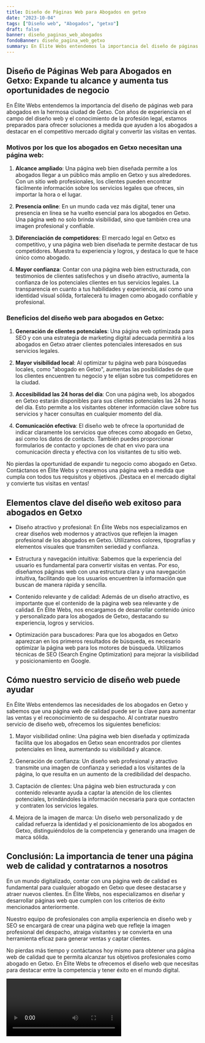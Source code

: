 ```yaml
---
title: Diseño de Páginas Web para Abogados en getxo
date: "2023-10-04"
tags: ["Diseño web", "Abogados", "getxo"]
draft: false
banner: diseño_paginas_web_abogados
fondoBanner: diseño_pagina_web_getxo
summary: En Élite Webs entendemos la importancia del diseño de páginas web para abogados en la hermosa ciudad de Getxo. Con años de experiencia en el campo del diseño web y el conocimiento de la profesión legal, estamos preparados para ofrecer soluciones a medida que ayuden a los abogados a destacar en el competitivo mercado digital y convertir las visitas en ventas.
---
```



## Diseño de Páginas Web para Abogados en Getxo: Expande tu alcance y aumenta tus oportunidades de negocio

En Élite Webs entendemos la importancia del diseño de páginas web para abogados en la hermosa ciudad de Getxo. Con años de experiencia en el campo del diseño web y el conocimiento de la profesión legal, estamos preparados para ofrecer soluciones a medida que ayuden a los abogados a destacar en el competitivo mercado digital y convertir las visitas en ventas.

### Motivos por los que los abogados en Getxo necesitan una página web:

1. **Alcance ampliado**: Una página web bien diseñada permite a los abogados llegar a un público más amplio en Getxo y sus alrededores. Con un sitio web profesionales, los clientes pueden encontrar fácilmente información sobre los servicios legales que ofreces, sin importar la hora o el lugar.

2. **Presencia online**: En un mundo cada vez más digital, tener una presencia en línea se ha vuelto esencial para los abogados en Getxo. Una página web no solo brinda visibilidad, sino que también crea una imagen profesional y confiable.

3. **Diferenciación de competidores**: El mercado legal en Getxo es competitivo, y una página web bien diseñada te permite destacar de tus competidores. Muestra tu experiencia y logros, y destaca lo que te hace único como abogado.

4. **Mayor confianza**: Contar con una página web bien estructurada, con testimonios de clientes satisfechos y un diseño atractivo, aumenta la confianza de los potenciales clientes en tus servicios legales. La transparencia en cuanto a tus habilidades y experiencia, así como una identidad visual sólida, fortalecerá tu imagen como abogado confiable y profesional.

### Beneficios del diseño web para abogados en Getxo:

1. **Generación de clientes potenciales**: Una página web optimizada para SEO y con una estrategia de marketing digital adecuada permitirá a los abogados en Getxo atraer clientes potenciales interesados en sus servicios legales.

2. **Mayor visibilidad local**: Al optimizar tu página web para búsquedas locales, como "abogado en Getxo", aumentas las posibilidades de que los clientes encuentren tu negocio y te elijan sobre tus competidores en la ciudad.

3. **Accesibilidad las 24 horas del día**: Con una página web, los abogados en Getxo estarán disponibles para sus clientes potenciales las 24 horas del día. Esto permite a los visitantes obtener información clave sobre tus servicios y hacer consultas en cualquier momento del día.

4. **Comunicación efectiva**: El diseño web te ofrece la oportunidad de indicar claramente los servicios que ofreces como abogado en Getxo, así como los datos de contacto. También puedes proporcionar formularios de contacto y opciones de chat en vivo para una comunicación directa y efectiva con los visitantes de tu sitio web.

No pierdas la oportunidad de expandir tu negocio como abogado en Getxo. Contáctanos en Élite Webs y crearemos una página web a medida que cumpla con todos tus requisitos y objetivos. ¡Destaca en el mercado digital y convierte tus visitas en ventas!

<GifSeo />

<Cta />

## Elementos clave del diseño web exitoso para abogados en Getxo

- Diseño atractivo y profesional: En Élite Webs nos especializamos en crear diseños web modernos y atractivos que reflejen la imagen profesional de los abogados en Getxo. Utilizamos colores, tipografías y elementos visuales que transmiten seriedad y confianza.

- Estructura y navegación intuitiva: Sabemos que la experiencia del usuario es fundamental para convertir visitas en ventas. Por eso, diseñamos páginas web con una estructura clara y una navegación intuitiva, facilitando que los usuarios encuentren la información que buscan de manera rápida y sencilla.

- Contenido relevante y de calidad: Además de un diseño atractivo, es importante que el contenido de la página web sea relevante y de calidad. En Élite Webs, nos encargamos de desarrollar contenido único y personalizado para los abogados de Getxo, destacando su experiencia, logros y servicios.

- Optimización para buscadores: Para que los abogados en Getxo aparezcan en los primeros resultados de búsqueda, es necesario optimizar la página web para los motores de búsqueda. Utilizamos técnicas de SEO (Search Engine Optimization) para mejorar la visibilidad y posicionamiento en Google.

## Cómo nuestro servicio de diseño web puede ayudar

En Élite Webs entendemos las necesidades de los abogados en Getxo y sabemos que una página web de calidad puede ser la clave para aumentar las ventas y el reconocimiento de su despacho. Al contratar nuestro servicio de diseño web, ofrecemos los siguientes beneficios:

1. Mayor visibilidad online: Una página web bien diseñada y optimizada facilita que los abogados en Getxo sean encontrados por clientes potenciales en línea, aumentando su visibilidad y alcance.

2. Generación de confianza: Un diseño web profesional y atractivo transmite una imagen de confianza y seriedad a los visitantes de la página, lo que resulta en un aumento de la credibilidad del despacho.

3. Captación de clientes: Una página web bien estructurada y con contenido relevante ayuda a captar la atención de los clientes potenciales, brindándoles la información necesaria para que contacten y contraten los servicios legales.

4. Mejora de la imagen de marca: Un diseño web personalizado y de calidad refuerza la identidad y el posicionamiento de los abogados en Getxo, distinguiéndolos de la competencia y generando una imagen de marca sólida.

## Conclusión: La importancia de tener una página web de calidad y contratarnos a nosotros

En un mundo digitalizado, contar con una página web de calidad es fundamental para cualquier abogado en Getxo que desee destacarse y atraer nuevos clientes. En Élite Webs, nos especializamos en diseñar y desarrollar páginas web que cumplen con los criterios de éxito mencionados anteriormente.

Nuestro equipo de profesionales con amplia experiencia en diseño web y SEO se encargará de crear una página web que refleje la imagen profesional del despacho, atraiga visitantes y se convierta en una herramienta eficaz para generar ventas y captar clientes.

No pierdas más tiempo y contáctanos hoy mismo para obtener una página web de calidad que te permita alcanzar tus objetivos profesionales como abogado en Getxo. En Élite Webs te ofrecemos el diseño web que necesitas para destacar entre la competencia y tener éxito en el mundo digital.

<Video />

<CtaBot job="Abogados" city="getxo" />

<Gmaps query="getxo+españa+maps" />
